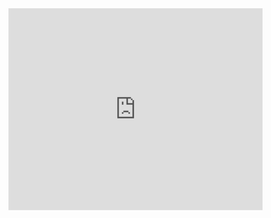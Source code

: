 ```{=html}
<iframe frameborder="0" style="width:100%;height:400px;" src="https://viewer.diagrams.net/?tags=%7B%7D&highlight=0000ff&edit=_blank&layers=1&nav=1&page-id=fbuRVmtAR91k7QgiWp5u&title=MoT_diagrams_sj.drawio#Uhttps%3A%2F%2Fdrive.google.com%2Fuc%3Fid%3D1jvew0ft43zpaG-iCk7Ob2ilJw7VjsyeZ%26export%3Ddownload"></iframe>

```